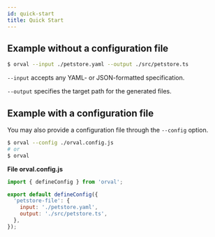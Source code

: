 ```yaml
---
id: quick-start
title: Quick Start
---
```


## Example without a configuration file

```bash
$ orval --input ./petstore.yaml --output ./src/petstore.ts
```

`--input` accepts any YAML- or JSON-formatted specification.

`--output` specifies the target path for the generated files.

## Example with a configuration file

You may also provide a configuration file through the `--config` option.

```bash
$ orval --config ./orval.config.js
# or
$ orval
```

**File orval.config.js**

```js
import { defineConfig } from 'orval';

export default defineConfig({
  'petstore-file': {
    input: './petstore.yaml',
    output: './src/petstore.ts',
  },
});
```
